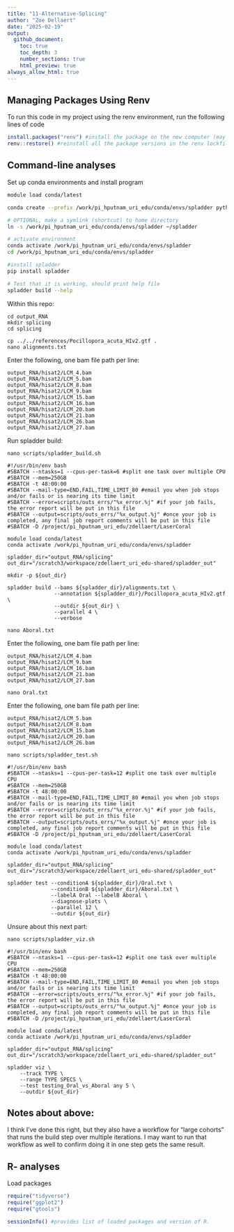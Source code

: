 ```yaml
---
title: "11-Alternative-Splicing"
author: "Zoe Dellaert"
date: "2025-02-19"
output:
  github_document:
    toc: true
    toc_depth: 3
    number_sections: true
    html_preview: true
always_allow_html: true
---
```


## Managing Packages Using Renv

To run this code in my project using the renv environment, run the following lines of code

```r
install.packages("renv") #install the package on the new computer (may not be necessary if renv bootstraps itself as expected)
renv::restore() #reinstall all the package versions in the renv lockfile
```

## Command-line analyses

Set up conda environments and install program

```bash
module load conda/latest

conda create --prefix /work/pi_hputnam_uri_edu/conda/envs/spladder python=3.8

# OPTIONAL, make a symlink (shortcut) to home directory
ln -s /work/pi_hputnam_uri_edu/conda/envs/spladder ~/spladder

# activate environment
conda activate /work/pi_hputnam_uri_edu/conda/envs/spladder
cd /work/pi_hputnam_uri_edu/conda/envs/spladder

#install spladder
pip install spladder

# Test that it is working, should print help file 
spladder build --help
```

Within this repo:

```
cd output_RNA
mkdir splicing
cd splicing

cp ../../references/Pocillopora_acuta_HIv2.gtf .
nano alignments.txt
```

Enter the following, one bam file path per line:

```
output_RNA/hisat2/LCM_4.bam
output_RNA/hisat2/LCM_5.bam
output_RNA/hisat2/LCM_8.bam
output_RNA/hisat2/LCM_9.bam
output_RNA/hisat2/LCM_15.bam
output_RNA/hisat2/LCM_16.bam
output_RNA/hisat2/LCM_20.bam
output_RNA/hisat2/LCM_21.bam
output_RNA/hisat2/LCM_26.bam
output_RNA/hisat2/LCM_27.bam
```

Run spladder build:

```
nano scripts/spladder_build.sh
```

```
#!/usr/bin/env bash
#SBATCH --ntasks=1 --cpus-per-task=6 #split one task over multiple CPU
#SBATCH --mem=250GB
#SBATCH -t 48:00:00
#SBATCH --mail-type=END,FAIL,TIME_LIMIT_80 #email you when job stops and/or fails or is nearing its time limit
#SBATCH --error=scripts/outs_errs/"%x_error.%j" #if your job fails, the error report will be put in this file
#SBATCH --output=scripts/outs_errs/"%x_output.%j" #once your job is completed, any final job report comments will be put in this file
#SBATCH -D /project/pi_hputnam_uri_edu/zdellaert/LaserCoral

module load conda/latest
conda activate /work/pi_hputnam_uri_edu/conda/envs/spladder

spladder_dir="output_RNA/splicing"
out_dir="/scratch3/workspace/zdellaert_uri_edu-shared/spladder_out"

mkdir -p ${out_dir}

spladder build --bams ${spladder_dir}/alignments.txt \
               --annotation ${spladder_dir}/Pocillopora_acuta_HIv2.gtf \
               --outdir ${out_dir} \
               --parallel 4 \
               --verbose
```

```
nano Aboral.txt
```

Enter the following, one bam file path per line:

```
output_RNA/hisat2/LCM_4.bam
output_RNA/hisat2/LCM_9.bam
output_RNA/hisat2/LCM_16.bam
output_RNA/hisat2/LCM_21.bam
output_RNA/hisat2/LCM_27.bam
```

```
nano Oral.txt
```

Enter the following, one bam file path per line:

```
output_RNA/hisat2/LCM_5.bam
output_RNA/hisat2/LCM_8.bam
output_RNA/hisat2/LCM_15.bam
output_RNA/hisat2/LCM_20.bam
output_RNA/hisat2/LCM_26.bam
```


```
nano scripts/spladder_test.sh
```

```
#!/usr/bin/env bash
#SBATCH --ntasks=1 --cpus-per-task=12 #split one task over multiple CPU
#SBATCH --mem=250GB
#SBATCH -t 48:00:00
#SBATCH --mail-type=END,FAIL,TIME_LIMIT_80 #email you when job stops and/or fails or is nearing its time limit
#SBATCH --error=scripts/outs_errs/"%x_error.%j" #if your job fails, the error report will be put in this file
#SBATCH --output=scripts/outs_errs/"%x_output.%j" #once your job is completed, any final job report comments will be put in this file
#SBATCH -D /project/pi_hputnam_uri_edu/zdellaert/LaserCoral

module load conda/latest
conda activate /work/pi_hputnam_uri_edu/conda/envs/spladder

spladder_dir="output_RNA/splicing"
out_dir="/scratch3/workspace/zdellaert_uri_edu-shared/spladder_out"

spladder test --conditionA ${spladder_dir}/Oral.txt \
              --conditionB ${spladder_dir}/Aboral.txt \
              --labelA Oral --labelB Aboral \
              --diagnose-plots \
              --parallel 12 \
              --outdir ${out_dir}
```


Unsure about this next part:

```
nano scripts/spladder_viz.sh
```

```
#!/usr/bin/env bash
#SBATCH --ntasks=1 --cpus-per-task=12 #split one task over multiple CPU
#SBATCH --mem=250GB
#SBATCH -t 48:00:00
#SBATCH --mail-type=END,FAIL,TIME_LIMIT_80 #email you when job stops and/or fails or is nearing its time limit
#SBATCH --error=scripts/outs_errs/"%x_error.%j" #if your job fails, the error report will be put in this file
#SBATCH --output=scripts/outs_errs/"%x_output.%j" #once your job is completed, any final job report comments will be put in this file
#SBATCH -D /project/pi_hputnam_uri_edu/zdellaert/LaserCoral

module load conda/latest
conda activate /work/pi_hputnam_uri_edu/conda/envs/spladder

spladder_dir="output_RNA/splicing"
out_dir="/scratch3/workspace/zdellaert_uri_edu-shared/spladder_out"

spladder viz \
    --track TYPE \
    --range TYPE SPECS \
    --test testing_Oral_vs_Aboral any 5 \
    --outdir ${out_dir}
```

## Notes about above: 

I think I've done this right, but they also have a workflow for "large cohorts" that runs the build step over multiple iterations. I may want to run that workflow as well to confirm doing it in one step gets the same result.


## R- analyses

Load packages

```r
require("tidyverse")
require("ggplot2")
require("gtools")

sessionInfo() #provides list of loaded packages and version of R.
```
